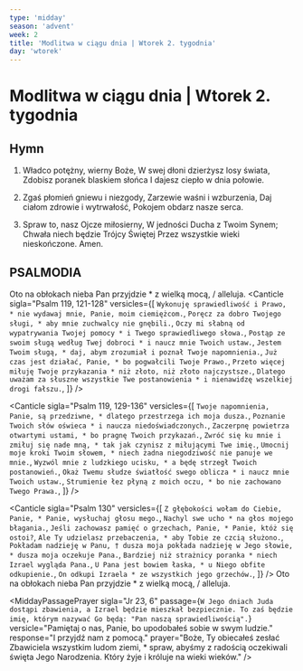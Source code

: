 ```yaml
---
type: 'midday'
season: 'advent'
week: 2
title: 'Modlitwa w ciągu dnia | Wtorek 2. tygodnia'
day: 'wtorek'
---
```


# Modlitwa w ciągu dnia | Wtorek 2. tygodnia

<OpeningVersicle />

## Hymn

1. Władco potężny, wierny Boże,
W swej dłoni dzierżysz losy świata,
Zdobisz poranek blaskiem słońca
I dajesz ciepło w dnia połowie.

2. Zgaś płomień gniewu i niezgody,
Zarzewie waśni i wzburzenia,
Daj ciałom zdrowie i wytrwałość,
Pokojem obdarz nasze serca.

3. Spraw to, nasz Ojcze miłosierny,
W jedności Ducha z Twoim Synem;
Chwała niech będzie Trójcy Świętej
Przez wszystkie wieki nieskończone. Amen.

## PSALMODIA

<Antiphon>Oto na obłokach nieba Pan przyjdzie * z wielką mocą, / alleluja.</Antiphon>
<Canticle
  sigla="Psalm 119, 121-128"
  versicles={[
`Wykonuję sprawiedliwość i Prawo, *
nie wydawaj mnie, Panie, moim ciemiężcom.`,
`Poręcz za dobro Twojego sługi, *
aby mnie zuchwalcy nie gnębili.`,
`Oczy mi słabną od wypatrywania Twojej pomocy *
i Twego sprawiedliwego słowa.`,
`Postąp ze swoim sługą według Twej dobroci *
i naucz mnie Twoich ustaw.`,
`Jestem Twoim sługą, *
daj, abym zrozumiał i poznał Twoje napomnienia.`,
`Już czas jest działać, Panie, *
bo pogwałcili Twoje Prawo.`,
`Przeto więcej miłuję Twoje przykazania *
niż złoto, niż złoto najczystsze.`,
`Dlatego uważam za słuszne wszystkie Twe postanowienia *
i nienawidzę wszelkiej drogi fałszu.`,
  ]}
/>

<Canticle
  sigla="Psalm 119, 129-136"
  versicles={[
`Twoje napomnienia, Panie, są przedziwne, *
dlatego przestrzega ich moja dusza.`,
`Poznanie Twoich słów oświeca *
i naucza niedoświadczonych.`,
`Zaczerpnę powietrza otwartymi ustami, *
bo pragnę Twoich przykazań.`,
`Zwróć się ku mnie i zmiłuj się nade mną, *
tak jak czynisz z miłującymi Twe imię.`,
`Umocnij moje kroki Twoim słowem, *
niech żadna niegodziwość nie panuje we mnie.`,
`Wyzwól mnie z ludzkiego ucisku, *
a będę strzegł Twoich postanowień.`,
`Okaż Twemu słudze światłość swego oblicza *
i naucz mnie Twoich ustaw.`,
`Strumienie łez płyną z moich oczu, *
bo nie zachowano Twego Prawa.`,
  ]}
/>

<Canticle
  sigla="Psalm 130"
  versicles={[
`Z głębokości wołam do Ciebie, Panie, *
Panie, wysłuchaj głosu mego.`,
`Nachyl swe ucho *
na głos mojego błagania.`,
`Jeśli zachowasz pamięć o grzechach, Panie, *
Panie, któż się ostoi?`,
`Ale Ty udzielasz przebaczenia, *
aby Tobie ze czcią służono.`,
`Pokładam nadzieję w Panu, †
dusza moja pokłada nadzieję w Jego słowie, *
dusza moja oczekuje Pana.`,
`Bardziej niż strażnicy poranka *
niech Izrael wygląda Pana.`,
`U Pana jest bowiem łaska, *
u Niego obfite odkupienie.`,
`On odkupi Izraela *
ze wszystkich jego grzechów.`,
  ]}
/>
<Antiphon>Oto na obłokach nieba Pan przyjdzie * z wielką mocą, / alleluja.</Antiphon>

<MiddayPassagePrayer
  sigla="Jr 23, 6"
  passage={`W Jego dniach Juda dostąpi zbawienia, a Izrael będzie mieszkał bezpiecznie. To zaś będzie imię, którym nazywać Go będą: "Pan naszą sprawiedliwością".`}
  versicle="Pamiętaj o nas, Panie, bo upodobałeś sobie w swym ludzie."
  response="I przyjdź nam z pomocą."
  prayer="Boże, Ty obiecałeś zesłać Zbawiciela wszystkim ludom ziemi, * spraw, abyśmy z radością oczekiwali święta Jego Narodzenia. Który żyje i króluje na wieki wieków."
/>
